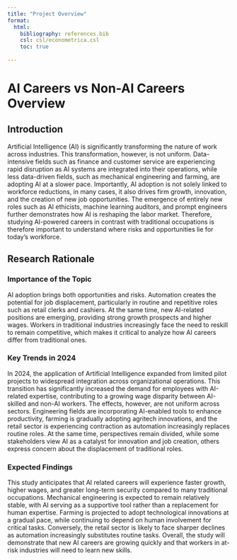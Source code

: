 ```yaml
---
title: "Project Overview"
format:
  html:
    bibliography: references.bib
    csl: csl/econometrica.csl
    toc: true
          
---
```



# AI Careers vs Non-AI Careers Overview

## Introduction

Artificial Intelligence (AI) is significantly transforming the nature of work across industries. This transformation, however, is not uniform. Data-intensive fields such as finance and customer service are experiencing rapid disruption as AI systems are integrated into their operations, while less data-driven fields, such as mechanical engineering and farming, are adopting AI at a slower pace. Importantly, AI adoption is not solely linked to workforce reductions, in many cases, it also drives firm growth, innovation, and the creation of new job opportunities. The emergence of entirely new roles such as AI ethicists, machine learning auditors, and prompt engineers further demonstrates how AI is reshaping the labor market. Therefore, studying AI-powered careers in contrast with traditional occupations is therefore important to understand where risks and opportunities lie for today’s workforce.

## Research Rationale

### Importance of the Topic

AI adoption brings both opportunities and risks. Automation creates the potential for job displacement, particularly in routine and repetitive roles such as retail clerks and cashiers. At the same time, new AI-related positions are emerging, providing strong growth prospects and higher wages. Workers in traditional industries increasingly face the need to reskill to remain competitive, which makes it critical to analyze how AI careers differ from traditional ones.

### Key Trends in 2024

In 2024, the application of Artificial Intelligence expanded from limited pilot projects to widespread integration across organizational operations. This transition has significantly increased the demand for employees with AI-related expertise, contributing to a growing wage disparity between AI-skilled and non-AI workers. The effects, however, are not uniform across sectors. Engineering fields are incorporating AI-enabled tools to enhance productivity, farming is gradually adopting agritech innovations, and the retail sector is experiencing contraction as automation increasingly replaces routine roles. At the same time, perspectives remain divided, while some stakeholders view AI as a catalyst for innovation and job creation, others express concern about the displacement of traditional roles.
 
### Expected Findings

This study anticipates that AI related careers will experience faster growth, higher wages, and greater long-term security compared to many traditional occupations. Mechanical engineering is expected to remain relatively stable, with AI serving as a supportive tool rather than a replacement for human expertise. Farming is projected to adopt technological innovations at a gradual pace, while continuing to depend on human involvement for critical tasks. Conversely, the retail sector is likely to face sharper declines as automation increasingly substitutes routine tasks. Overall, the study will demonstrate that new AI careers are growing quickly and that workers in at-risk industries will need to learn new skills.


